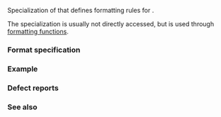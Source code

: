 {{cpp/title|formatter{{small|&lt;std::chrono::year_month&gt;}}}}
{{cpp/chrono/year_month/navbar}}

{{ddcl|header=chrono|since=c++20|
template&lt; class CharT &gt;
struct formatter&lt;std::chrono::year_month, CharT&gt;;
}}

Specialization of {{lc|std::formatter}} that defines formatting rules for {{lc|std::chrono::year_month}}.

The {{lc|std::formatter}} specialization is usually not directly accessed, but is used through [[cpp/utility/format|formatting functions]].

===Format specification===
{{cpp/chrono/format spec begin}}
{{cpp/chrono/format spec rows/year}}
{{cpp/chrono/format spec rows/month}}
{{cpp/chrono/format spec fail}}
{{cpp/chrono/format spec rows/day}}
{{cpp/chrono/format spec rows/weekday}}
{{cpp/chrono/format spec rows/date}}
{{cpp/chrono/format spec rows/time}}
{{cpp/chrono/format spec rows/count}}
{{cpp/chrono/format spec rows/zone}}
{{cpp/chrono/format spec rows/others}}
{{cpp/chrono/format spec end}}

===Example===
{{example}}

===Defect reports===
{{dr list begin}}
{{dr list item|paper=P2372R3|std=C++20|before={{tt|formatter}} used the global locale or passed locale|after=default {{c|"C"}} locale is used when {{ttb|L}} is absent}}
{{dr list end}}

===See also===
{{dsc begin}}
{{dsc inc|cpp/utility/format/dsc format}}
{{dsc end}}

{{langlinks|de|es|ja|ru|zh}}
